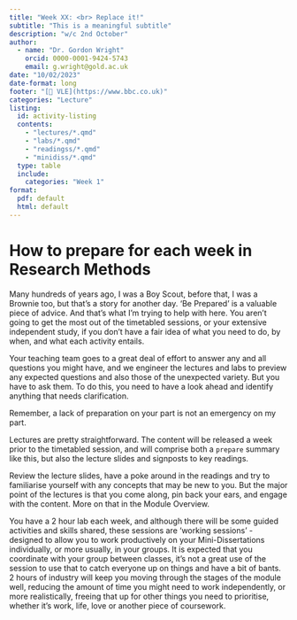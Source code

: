 ```yaml
---
title: "Week XX: <br> Replace it!"
subtitle: "This is a meaningful subtitle"
description: "w/c 2nd October"
author: 
  - name: "Dr. Gordon Wright"
    orcid: 0000-0001-9424-5743
    email: g.wright@gold.ac.uk
date: "10/02/2023"
date-format: long
footer: "[🔗 VLE](https://www.bbc.co.uk)"
categories: "Lecture"
listing:
  id: activity-listing
  contents:
    - "lectures/*.qmd"
    - "labs/*.qmd"
    - "readingss/*.qmd"
    - "minidiss/*.qmd"
  type: table
  include:
    categories: "Week 1"
format: 
  pdf: default
  html: default
---
```


# How to prepare for each week in Research Methods

Many hundreds of years ago, I was a Boy Scout, before that, I was a
Brownie too, but that's a story for another day. 'Be Prepared' is a
valuable piece of advice. And that's what I'm trying to help with here.
You aren't going to get the most out of the timetabled sessions, or your
extensive independent study, if you don't have a fair idea of what you
need to do, by when, and what each activity entails.

Your teaching team goes to a great deal of effort to answer any and all
questions you might have, and we engineer the lectures and labs to
preview any expected questions and also those of the unexpected variety.
But you have to ask them. To do this, you need to have a look ahead and
identify anything that needs clarification.

Remember, a lack of preparation on your part is not an emergency on my
part.

Lectures are pretty straightforward. The content will be released a week
prior to the timetabled session, and will comprise both a `prepare`
summary like this, but also the lecture slides and signposts to key
readings.

Review the lecture slides, have a poke around in the readings and try to
familiarise yourself with any concepts that may be new to you. But the
major point of the lectures is that you come along, pin back your ears,
and engage with the content. More on that in the Module Overview.

You have a 2 hour lab each week, and although there will be some guided
activities and skills shared, these sessions are 'working sessions' -
designed to allow you to work productively on your Mini-Dissertations
individually, or more usually, in your groups. It is expected that you
coordinate with your group between classes, it's not a great use of the
session to use that to catch everyone up on things and have a bit of
bants. 2 hours of industry will keep you moving through the stages of
the module well, reducing the amount of time you might need to work
independently, or more realistically, freeing that up for other things
you need to prioritise, whether it's work, life, love or another piece
of coursework.

::: {#activity-listing}
:::
